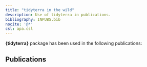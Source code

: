 ```yaml
---
title: "tidyterra in the wild"
description: Use of tidyterra in publications.
bibliography: INPUBS.bib
nocite: '@*'
csl: apa.csl
---
```


**{tidyterra}** package has been used in the following publications:

## Publications
